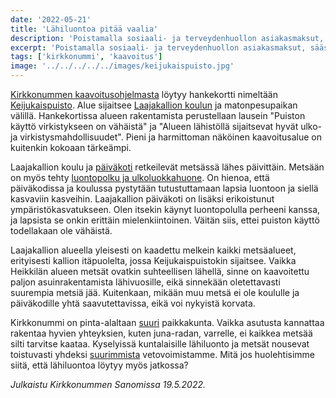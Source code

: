 ```yaml
---
date: '2022-05-21'
title: 'Lähiluontoa pitää vaalia'
description: 'Poistamalla sosiaali- ja terveydenhuollon asiakasmaksut, säästämme byrokratiassa. Lisäksi pääsemme hoitamaan ongelmia ennen kuin niistä tulee merkittäviä. Ja tärkeimpänä varmistamme, ettei kukaan jää ilman hoitoa taloudellisista syistä.'
excerpt: 'Poistamalla sosiaali- ja terveydenhuollon asiakasmaksut, säästämme byrokratiassa. Lisäksi pääsemme hoitamaan ongelmia ennen kuin niistä tulee merkittäviä. Ja tärkeimpänä varmistamme, ettei kukaan jää ilman hoitoa taloudellisista syistä.'
tags: ['kirkkonummi', 'kaavoitus']
image: '../../../../../images/keijukaispuisto.jpg'
---
```


[Kirkkonummen kaavoitusohjelmasta](https://www.kirkkonummi.fi/kaavoitusohjelma-2021-2025) löytyy hankekortti nimeltään [Keijukaispuisto](https://www.kirkkonummi.fi/library/files/5f91436ec910580db8000f01/Hankekortti_Keijukaispuisto.pdf). Alue sijaitsee [Laajakallion koulun](https://www.kirkkonummi.fi/laajakallion-koulu-1) ja matonpesupaikan välillä. Hankekortissa alueen rakentamista perustellaan lausein "Puiston käyttö virkistykseen on vähäistä" ja "Alueen lähistöllä sijaitsevat hyvät ulko- ja virkistysmahdollisuudet". Pieni ja harmittoman näköinen kaavoitusalue on kuitenkin kokoaan tärkeämpi. 

Laajakallion koulu ja [päiväkoti](https://www.kirkkonummi.fi/laajakallion-paivakoti) retkeilevät metsässä lähes päivittäin. Metsään on myös tehty [luontopolku ja ulkoluokkahuone](https://www.adressit.com/keijupuisto_pitaa_sailyttaa_ennallaan). On hienoa, että päiväkodissa ja koulussa pystytään tutustuttamaan lapsia luontoon ja siellä kasvaviin kasveihin. Laajakallion päiväkoti on lisäksi erikoistunut ympäristökasvatukseen. Olen itsekin käynyt luontopolulla perheeni kanssa, ja lapsista se onkin erittäin mielenkiintoinen. Väitän siis, ettei puiston käyttö todellakaan ole vähäistä.

Laajakallion alueella yleisesti on kaadettu melkein kaikki metsäalueet, erityisesti kallion itäpuolelta, jossa Keijukaispuistokin sijaitsee. Vaikka Heikkilän alueen metsät ovatkin suhteellisen lähellä, sinne on kaavoitettu paljon asuinrakentamista lähivuosille, eikä sinnekään oletettavasti suurempia metsiä jää. Kuitenkaan, mikään muu metsä ei ole koululle ja päiväkodille yhtä saavutettavissa, eikä voi nykyistä korvata. 

Kirkkonummi on pinta-alaltaan [suuri](https://www.kirkkonummi.fi/tietoa-kunnasta) paikkakunta. Vaikka asutusta kannattaa rakentaa hyvien yhteyksien, kuten juna-radan, varrelle, ei kaikkea metsää silti tarvitse kaataa. Kyselyissä kuntalaisille lähiluonto ja metsät nousevat toistuvasti yhdeksi [suurimmista](https://www.kirkkonummi.fi/library/files/5a65df6cc91058a60300161b/2017_Kirkkonummen_Kuntalaisbarometri__2.pdf#146) vetovoimistamme. Mitä jos huolehtisimme siitä, että lähiluontoa löytyy myös jatkossa? 

_Julkaistu Kirkkonummen Sanomissa 19.5.2022._
